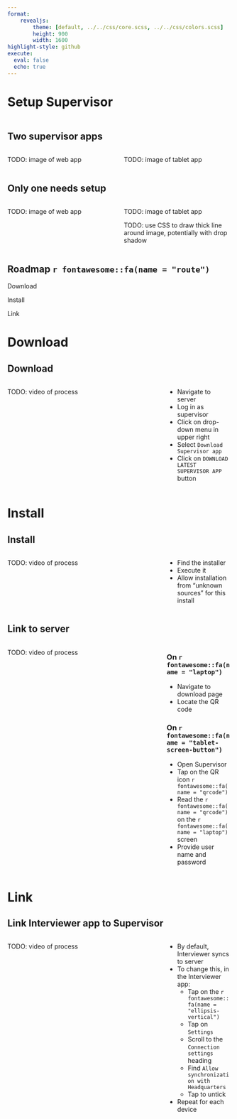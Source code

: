 ```yaml
---
format: 
    revealjs: 
        theme: [default, ../../css/core.scss, ../../css/colors.scss]
        height: 900
        width: 1600
highlight-style: github
execute: 
  eval: false
  echo: true
---
```


# Setup Supervisor {background-color=var(--suso)}

```r

```

## Two supervisor apps {.suso}

:::: {.columns}

::: {.column width="50%"}

TODO: image of web app

:::

::: {.column width="50%"}

TODO: image of tablet app

:::

::::

## Only one needs setup {.suso}

:::: {.columns}

::: {.column width="50%"}

TODO: image of web app

:::

::: {.column width="50%"}

TODO: image of tablet app

TODO: use CSS to draw thick line around image, potentially with drop shadow

:::

::::


## Roadmap `r fontawesome::fa(name = "route")` {.suso}

::: {.box .box-1}
Download
:::

::: {.box .box-2}
Install
:::

::: {.box .box-3}
Link
:::

# Download {background-color=var(--s1)}

## Download {.t1}

:::: {.columns}

::: {.column width="70%"}

TODO: video of process

:::

::: {.column width="30%"}

- Navigate to server
- Log in as supervisor
- Click on drop-down menu in upper right
- Select `Download Supervisor app`
- Click on `DOWNLOAD LATEST SUPERVISOR APP` button

:::

::::

# Install {background-color=var(--s2)}

## Install {.t2}

:::: {.columns}

::: {.column width="70%"}
TODO: video of process
:::

::: {.column width="30%"}

- Find the installer
- Execute it
- Allow installation from “unknown sources” for this install

:::

::::

## Link to server {.t2}

:::: {.columns}

::: {.column width="70%"}

TODO: video of process

:::

::: {.column width="30%"}

### On `r fontawesome::fa(name = "laptop")`

- Navigate to download page
- Locate the QR code

### On `r fontawesome::fa(name = "tablet-screen-button")`

- Open Supervisor
- Tap on the QR icon `r fontawesome::fa(name = "qrcode")`
- Read the `r fontawesome::fa(name = "qrcode")` on the `r fontawesome::fa(name = "laptop")` screen
- Provide user name and password

:::

::::

# Link {background-color=var(--s3)}

## Link Interviewer app to Supervisor {.t3}

:::: {.columns}

::: {.column width="70%"}

TODO: video of process

:::

::: {.column width="30%"}

- By default, Interviewer syncs to server
- To change this, in the Interviewer app:
    - Tap on the `r fontawesome::fa(name = "ellipsis-vertical")`
    - Tap on `Settings`
    - Scroll to the `Connection settings` heading
    - Find `Allow synchronization with Headquarters`
    - Tap to untick
- Repeat for each device

:::

::::

